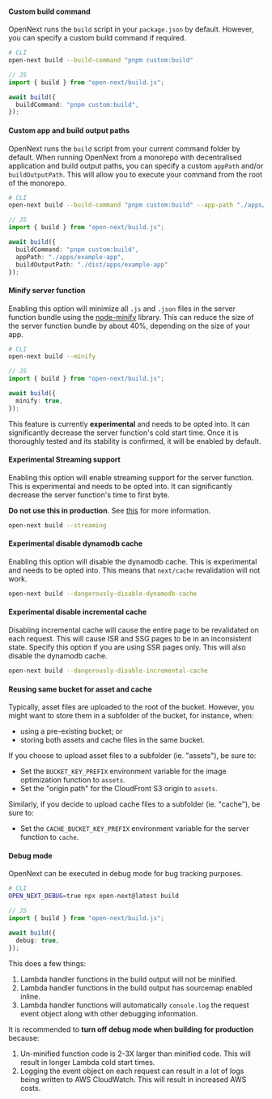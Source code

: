 #### Custom build command

OpenNext runs the `build` script in your `package.json` by default. However, you can specify a custom build command if required.

```bash
# CLI
open-next build --build-command "pnpm custom:build"
```

```ts
// JS
import { build } from "open-next/build.js";

await build({
  buildCommand: "pnpm custom:build",
});
```

#### Custom app and build output paths

OpenNext runs the `build` script from your current command folder by default. When running OpenNext from a monorepo with decentralised application and build output paths, you can specify a custom `appPath` and/or `buildOutputPath`. This will allow you to execute your command from the root of the monorepo.

```bash
# CLI
open-next build --build-command "pnpm custom:build" --app-path "./apps/example-app" --build-output-path "./dist/apps/example-app"
```

```ts
// JS
import { build } from "open-next/build.js";

await build({
  buildCommand: "pnpm custom:build",
  appPath: "./apps/example-app",
  buildOutputPath: "./dist/apps/example-app"
});
```

#### Minify server function

Enabling this option will minimize all `.js` and `.json` files in the server function bundle using the [node-minify](https://github.com/srod/node-minify) library. This can reduce the size of the server function bundle by about 40%, depending on the size of your app.

```bash
# CLI
open-next build --minify
```

```ts
// JS
import { build } from "open-next/build.js";

await build({
  minify: true,
});
```

This feature is currently **experimental** and needs to be opted into. It can significantly decrease the server function's cold start time. Once it is thoroughly tested and its stability is confirmed, it will be enabled by default.

#### **Experimental** Streaming support

Enabling this option will enable streaming support for the server function. This is experimental and needs to be opted into. It can significantly decrease the server function's time to first byte. 

**Do not use this in production**. See [this](/inner_workings/streaming) for more information.

```bash
open-next build --streaming
```

#### **Experimental** disable dynamodb cache

Enabling this option will disable the dynamodb cache. This is experimental and needs to be opted into. This means that `next/cache` revalidation will not work.

```bash
open-next build --dangerously-disable-dynamodb-cache
```

#### **Experimental** disable incremental cache

Disabling incremental cache will cause the entire page to be revalidated on each request. This will cause ISR and SSG pages to be in an inconsistent state. Specify this option if you are using SSR pages only. This will also disable the dynamodb cache.

```bash
open-next build --dangerously-disable-incremental-cache
```

#### Reusing same bucket for asset and cache

Typically, asset files are uploaded to the root of the bucket. However, you might want to store them in a subfolder of the bucket, for instance, when:

- using a pre-existing bucket; or
- storing both assets and cache files in the same bucket.

If you choose to upload asset files to a subfolder (ie. "assets"), be sure to:

- Set the `BUCKET_KEY_PREFIX` environment variable for the image optimization function to `assets`.
- Set the "origin path" for the CloudFront S3 origin to `assets`.

Similarly, if you decide to upload cache files to a subfolder (ie. "cache"), be sure to:

- Set the `CACHE_BUCKET_KEY_PREFIX` environment variable for the server function to `cache`.

#### Debug mode

OpenNext can be executed in debug mode for bug tracking purposes.

```bash
# CLI
OPEN_NEXT_DEBUG=true npx open-next@latest build
```

```ts
// JS
import { build } from "open-next/build.js";

await build({
  debug: true,
});
```

This does a few things:

1. Lambda handler functions in the build output will not be minified.
1. Lambda handler functions in the build output has sourcemap enabled inline.
1. Lambda handler functions will automatically `console.log` the request event object along with other debugging information.

It is recommended to **turn off debug mode when building for production** because:

1. Un-minified function code is 2-3X larger than minified code. This will result in longer Lambda cold start times.
1. Logging the event object on each request can result in a lot of logs being written to AWS CloudWatch. This will result in increased AWS costs.